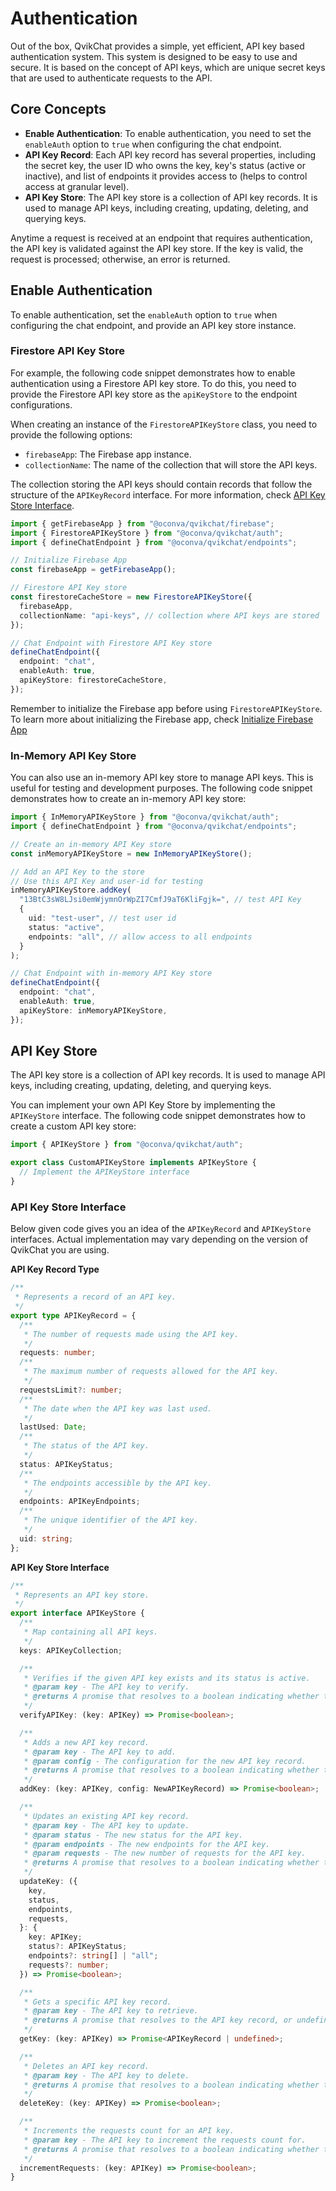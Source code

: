 # Authentication

Out of the box, QvikChat provides a simple, yet efficient, API key based authentication system. This system is designed to be easy to use and secure. It is based on the concept of API keys, which are unique secret keys that are used to authenticate requests to the API.

## Core Concepts

- **Enable Authentication**: To enable authentication, you need to set the `enableAuth` option to `true` when configuring the chat endpoint.
- **API Key Record**: Each API key record has several properties, including the secret key, the user ID who owns the key, key's status (active or inactive), and list of endpoints it provides access to (helps to control access at granular level).
- **API Key Store**: The API key store is a collection of API key records. It is used to manage API keys, including creating, updating, deleting, and querying keys.

Anytime a request is received at an endpoint that requires authentication, the API key is validated against the API key store. If the key is valid, the request is processed; otherwise, an error is returned.

## Enable Authentication

To enable authentication, set the `enableAuth` option to `true` when configuring the chat endpoint, and provide an API key store instance.

### Firestore API Key Store

For example, the following code snippet demonstrates how to enable authentication using a Firestore API key store. To do this, you need to provide the Firestore API key store as the `apiKeyStore` to the endpoint configurations.

When creating an instance of the `FirestoreAPIKeyStore` class, you need to provide the following options:

- `firebaseApp`: The Firebase app instance.
- `collectionName`: The name of the collection that will store the API keys.

The collection storing the API keys should contain records that follow the structure of the `APIKeyRecord` interface. For more information, check [API Key Store Interface](#api-key-store-interface).

```typescript copy
import { getFirebaseApp } from "@oconva/qvikchat/firebase";
import { FirestoreAPIKeyStore } from "@oconva/qvikchat/auth";
import { defineChatEndpoint } from "@oconva/qvikchat/endpoints";

// Initialize Firebase App
const firebaseApp = getFirebaseApp();

// Firestore API Key store
const firestoreCacheStore = new FirestoreAPIKeyStore({
  firebaseApp,
  collectionName: "api-keys", // collection where API keys are stored
});

// Chat Endpoint with Firestore API Key store
defineChatEndpoint({
  endpoint: "chat",
  enableAuth: true,
  apiKeyStore: firestoreCacheStore,
});
```

Remember to initialize the Firebase app before using `FirestoreAPIKeyStore`. To learn more about initializing the Firebase app, check [Initialize Firebase App](/integrations/firebase#initialize-firebase-app)

### In-Memory API Key Store

You can also use an in-memory API key store to manage API keys. This is useful for testing and development purposes. The following code snippet demonstrates how to create an in-memory API key store:

```typescript copy
import { InMemoryAPIKeyStore } from "@oconva/qvikchat/auth";
import { defineChatEndpoint } from "@oconva/qvikchat/endpoints";

// Create an in-memory API Key store
const inMemoryAPIKeyStore = new InMemoryAPIKeyStore();

// Add an API Key to the store
// Use this API Key and user-id for testing
inMemoryAPIKeyStore.addKey(
  "13BtC3sW8LJsi0emWjymnOrWpZI7CmfJ9aT6KliFgjk=", // test API Key
  {
    uid: "test-user", // test user id
    status: "active",
    endpoints: "all", // allow access to all endpoints
  }
);

// Chat Endpoint with in-memory API Key store
defineChatEndpoint({
  endpoint: "chat",
  enableAuth: true,
  apiKeyStore: inMemoryAPIKeyStore,
});
```

## API Key Store

The API key store is a collection of API key records. It is used to manage API keys, including creating, updating, deleting, and querying keys.

You can implement your own API Key Store by implementing the `APIKeyStore` interface. The following code snippet demonstrates how to create a custom API key store:

```typescript copy
import { APIKeyStore } from "@oconva/qvikchat/auth";

export class CustomAPIKeyStore implements APIKeyStore {
  // Implement the APIKeyStore interface
}
```

### API Key Store Interface

Below given code gives you an idea of the `APIKeyRecord` and `APIKeyStore` interfaces. Actual implementation may vary depending on the version of QvikChat you are using.

**API Key Record Type**

```typescript copy
/**
 * Represents a record of an API key.
 */
export type APIKeyRecord = {
  /**
   * The number of requests made using the API key.
   */
  requests: number;
  /**
   * The maximum number of requests allowed for the API key.
   */
  requestsLimit?: number;
  /**
   * The date when the API key was last used.
   */
  lastUsed: Date;
  /**
   * The status of the API key.
   */
  status: APIKeyStatus;
  /**
   * The endpoints accessible by the API key.
   */
  endpoints: APIKeyEndpoints;
  /**
   * The unique identifier of the API key.
   */
  uid: string;
};
```

**API Key Store Interface**

```typescript copy
/**
 * Represents an API key store.
 */
export interface APIKeyStore {
  /**
   * Map containing all API keys.
   */
  keys: APIKeyCollection;

  /**
   * Verifies if the given API key exists and its status is active.
   * @param key - The API key to verify.
   * @returns A promise that resolves to a boolean indicating whether the API key is valid.
   */
  verifyAPIKey: (key: APIKey) => Promise<boolean>;

  /**
   * Adds a new API key record.
   * @param key - The API key to add.
   * @param config - The configuration for the new API key record.
   * @returns A promise that resolves to a boolean indicating whether the API key was successfully added.
   */
  addKey: (key: APIKey, config: NewAPIKeyRecord) => Promise<boolean>;

  /**
   * Updates an existing API key record.
   * @param key - The API key to update.
   * @param status - The new status for the API key.
   * @param endpoints - The new endpoints for the API key.
   * @param requests - The new number of requests for the API key.
   * @returns A promise that resolves to a boolean indicating whether the API key was successfully updated.
   */
  updateKey: ({
    key,
    status,
    endpoints,
    requests,
  }: {
    key: APIKey;
    status?: APIKeyStatus;
    endpoints?: string[] | "all";
    requests?: number;
  }) => Promise<boolean>;

  /**
   * Gets a specific API key record.
   * @param key - The API key to retrieve.
   * @returns A promise that resolves to the API key record, or undefined if the API key does not exist.
   */
  getKey: (key: APIKey) => Promise<APIKeyRecord | undefined>;

  /**
   * Deletes an API key record.
   * @param key - The API key to delete.
   * @returns A promise that resolves to a boolean indicating whether the API key was successfully deleted.
   */
  deleteKey: (key: APIKey) => Promise<boolean>;

  /**
   * Increments the requests count for an API key.
   * @param key - The API key to increment the requests count for.
   * @returns A promise that resolves to a boolean indicating whether the requests count was successfully incremented.
   */
  incrementRequests: (key: APIKey) => Promise<boolean>;
}
```
